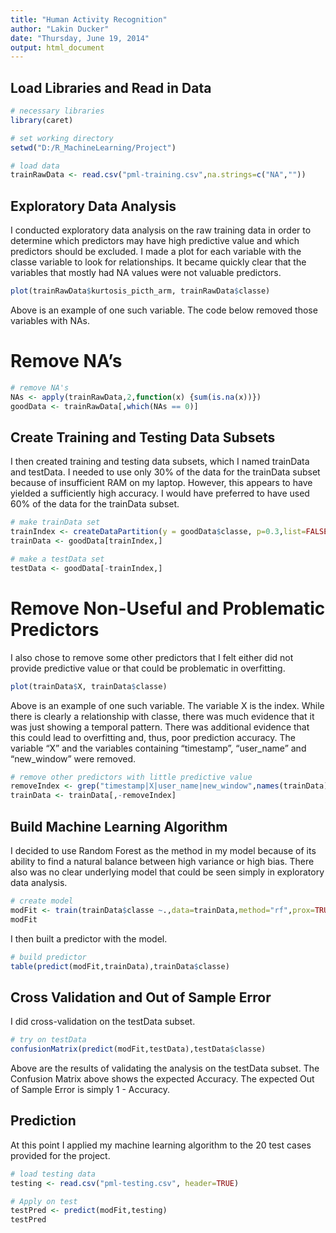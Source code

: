 ```yaml
---
title: "Human Activity Recognition"
author: "Lakin Ducker"
date: "Thursday, June 19, 2014"
output: html_document
---
```


## Load Libraries and Read in Data

```r
# necessary libraries
library(caret)

# set working directory
setwd("D:/R_MachineLearning/Project")

# load data
trainRawData <- read.csv("pml-training.csv",na.strings=c("NA",""))
```


## Exploratory Data Analysis 

I conducted exploratory data analysis on the raw training data in order to determine which predictors may have high predictive value and which predictors should be excluded. I made a plot for each variable with the classe variable to look for relationships. It became quickly clear that the variables that mostly had NA values were not valuable predictors. 

```r
plot(trainRawData$kurtosis_picth_arm, trainRawData$classe)
```

Above is an example of one such variable. The code below removed those variables with NAs. 

# Remove NA's

```r
# remove NA's
NAs <- apply(trainRawData,2,function(x) {sum(is.na(x))}) 
goodData <- trainRawData[,which(NAs == 0)]
```

## Create Training and Testing Data Subsets

I then created training and testing data subsets, which I named trainData and testData. I needed to use only 30% of the data for the trainData subset because of insufficient RAM on my laptop. However, this appears to have yielded a  sufficiently high accuracy. I would have preferred to have used 60% of the data for the trainData subset.

```r
# make trainData set
trainIndex <- createDataPartition(y = goodData$classe, p=0.3,list=FALSE) 
trainData <- goodData[trainIndex,]

# make a testData set
testData <- goodData[-trainIndex,]
```

# Remove Non-Useful and Problematic Predictors

I also chose to remove some other predictors that I felt either did not provide predictive value or that could be problematic in overfitting. 

```r
plot(trainData$X, trainData$classe)
```

Above is an example of one such variable. The variable X is the index. While there is clearly a relationship with classe, there was much evidence that it was just showing a temporal pattern. There was additional evidence that this could lead to overfitting and, thus, poor prediction accuracy. The variable "X" and the variables containing "timestamp", "user_name" and "new_window" were removed.

```r
# remove other predictors with little predictive value
removeIndex <- grep("timestamp|X|user_name|new_window",names(trainData))
trainData <- trainData[,-removeIndex]
```

## Build Machine Learning Algorithm

I decided to use Random Forest as the method in my model because of its ability to find a natural balance between high variance or high bias. There also was no clear underlying model that could be seen simply in exploratory data analysis. 

```r
# create model
modFit <- train(trainData$classe ~.,data=trainData,method="rf",prox=TRUE)
modFit
```

I then built a predictor with the model.

```r
# build predictor
table(predict(modFit,trainData),trainData$classe)
```

## Cross Validation and Out of Sample Error

I did cross-validation on the testData subset. 

```r
# try on testData
confusionMatrix(predict(modFit,testData),testData$classe)
```

Above are the results of validating the analysis on the testData subset. The Confusion Matrix above shows the expected Accuracy. The expected Out of Sample Error is simply 1 - Accuracy. 

## Prediction

At this point I applied my machine learning algorithm to the 20 test cases provided for the project.

```r
# load testing data
testing <- read.csv("pml-testing.csv", header=TRUE)

# Apply on test
testPred <- predict(modFit,testing) 
testPred
```